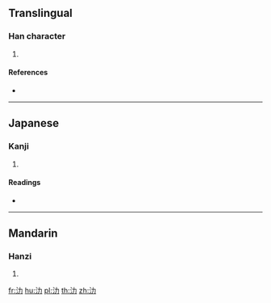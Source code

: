 ==Translingual==

===Han character===
{{Han char|rn=85|rad=水|as=02|sn=5|four=34127|canj=EKS,XEKS|ids=⿰氵力}}

# {{defn|Han|sort=水02}}

====References====
* {{Han ref|kx=0603.070|dkj=17094|dj=0997.030|hdz=31549.060|uh=6C3B|ud=27707|bh=C9A4|bd=51620}}

----

==Japanese==

===Kanji===
{{ja-kanji|grade=|rs=水02}}

# {{defn|lang=ja|sort=水02}}

====Readings====
* {{ja-readings|on=[[ろく]] (roku)|kun=}}

----

==Mandarin==

===Hanzi===
{{cmn-hanzi|pin=[[lè]] ([[le4]])|wg=le<sup>4</sup>}}

# {{defn|lang=cmn|sort=水02}}

[[fr:氻]]
[[hu:氻]]
[[pl:氻]]
[[th:氻]]
[[zh:氻]]